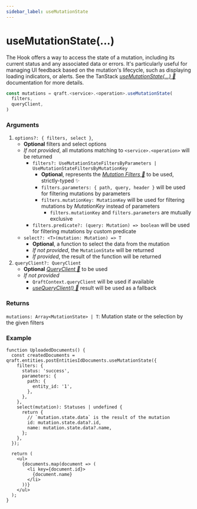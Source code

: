 ```yaml
---
sidebar_label: useMutationState
---
```


# useMutationState(...)

The Hook offers a way to access the state of a mutation,
including its current status and any associated data or errors.
It's particularly useful for managing UI feedback based on the mutation's lifecycle, such as displaying loading indicators,
or alerts. See the TanStack [_useMutationState(...) 🌴_](https://tanstack.com/query/latest/docs/framework/react/reference/useMutationState)
documentation for more details.

```ts
const mutations = qraft.<service>.<operation>.useMutationState(
  filters,
  queryClient,
)
```

### Arguments

1. `options?: { filters, select }`,
   - **Optional** filters and select options
   - _If not provided_, all mutations matching to `<service>.<operation>` will be returned
     - `filters?: UseMutationStateFiltersByParameters | UseMutationStateFiltersByMutationKey`
       - **Optional**, represents the [_Mutation Filters 🌴_](https://tanstack.com/query/latest/docs/framework/react/guides/filters#mutation-filters)
         to be used, strictly-typed ✨
       - `filters.parameters: { path, query, header }` will be used for filtering mutations by parameters
       - `filters.mutationKey: MutationKey` will be used for filtering mutations by _MutationKey_ instead of parameters
         - `filters.mutationKey` and `filters.parameters` are mutually exclusive
     - `filters.predicate?: (query: Mutation) => boolean` will be used for filtering mutations by custom predicate
   - `select?: <T>(mutation: Mutation) => T`
     - **Optional**, a function to select the data from the mutation
     - _If not provided_, the `MutationState` will be returned
     - _If provided_, the result of the function will be returned
2. `queryClient?: QueryClient`
   - **Optional** [_QueryClient 🌴_](https://tanstack.com/query/latest/docs/reference/QueryClient) to be used
   - _If not provided_
     - `QraftContext.queryClient` will be used if available
     - [_useQueryClient() 🌴_](https://tanstack.com/query/latest/docs/framework/react/reference/useQueryClient)
       result will be used as a fallback

### Returns
`mutations: Array<MutationState> | T`: Mutation state or the selection by the given filters

### Example

```tsx title="src/FetchStatus.tsx"
function UploadedDocuments() {
  const createdDocuments = qraft.entities.postEntitiesIdDocuments.useMutationState({
    filters: {
      status: 'success',
      parameters: {
        path: {
          entity_id: '1',
        },
      },
    },
    select(mutation): Statuses | undefined {
      return {
        // `mutation.state.data` is the result of the mutation
        id: mutation.state.data?.id,
        name: mutation.state.data?.name,
      };
    },
  });

  return (
    <ul>
      {documents.map(document => (
        <li key={document.id}>
          {document.name}
        </li>
      ))}
    </ul>
  );
}
```
